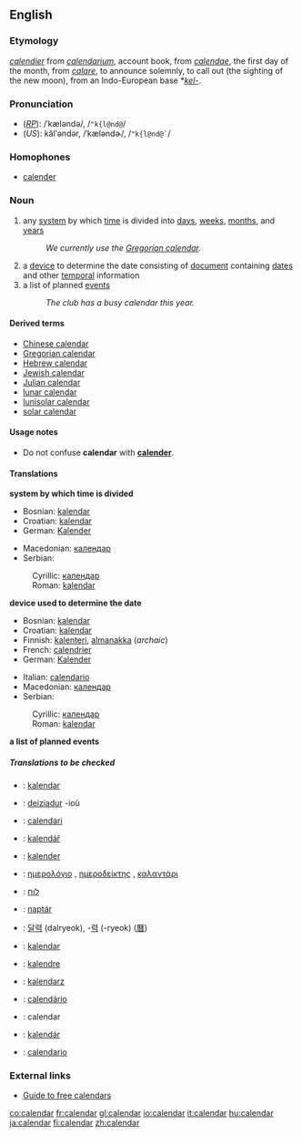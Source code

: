 ==English==
===Etymology===
{{OF.}} ''[[calendier]]'' from {{L.}} ''[[calendarium]]'', account book, from ''[[calendae]]'', the first day of the month, from ''[[calare]]'', to announce solemnly, to call out (the sighting of the new moon), from an Indo-European base *''[[kel-]]''.

===Pronunciation===
*(''[[RP]]''): /ˈkæləndə/, /<tt>"k{l@nd@</tt>/
*(''US''): kălʹəndər, /ˈkæləndɚ/, /<tt>"k{l@nd@`</tt>/

===Homophones===
*[[calender]]

===Noun===
{{en-noun-reg}}
{{wikipedia}}

#any [[system]] by which [[time]] is divided into [[day]]s, [[week]]s, [[month]]s, and [[year]]s
#:''We currently use the [[Gregorian calendar]].''
#a [[device]] to determine the date consisting of [[document]] containing [[date]]s and other [[temporal]] information
#a list of planned [[event]]s
#:''The club has a busy calendar this year.''

====Derived terms====
*[[Chinese calendar]]
*[[Gregorian calendar]]
*[[Hebrew calendar]]
*[[Jewish calendar]]
*[[Julian calendar]]
*[[lunar calendar]]
*[[lunisolar calendar]]
*[[solar calendar]]

====Usage notes====
*Do not confuse '''calendar''' with '''[[calender]]'''.

====Translations====

'''system by which time is divided'''
{{top}}
*Bosnian: [[kalendar#Bosnian|kalendar]] {{m}}
*Croatian: [[kalendar#Croatian|kalendar]] {{m}}
*German: [[Kalender]] {{m}}
{{mid}}
*Macedonian: [[календар#Macedonian|календар]] {{m}}
*Serbian:
:Cyrillic: [[календар#Serbian|календар]] {{m}}
:Roman: [[kalendar#Serbian|kalendar]] {{m}}
{{bottom}}

'''device used to determine the date'''
{{top}}
*Bosnian: [[kalendar#Bosnian|kalendar]] {{m}}
*Croatian: [[kalendar#Croatian|kalendar]] {{m}}
*Finnish: [[kalenteri]], [[almanakka]] (''archaic'')
*French: [[calendrier]] {{m}}
*German: [[Kalender]] {{m}}
{{mid}}
*Italian: [[calendario]] {{m}}
*Macedonian: [[календар#Macedonian|календар]] {{m}}
*Serbian:
:Cyrillic: [[календар#Serbian|календар]] {{m}}
:Roman: [[kalendar#Serbian|kalendar]] {{m}}
{{bottom}}

'''a list of planned events'''
{{top}}
{{mid}}
{{bottom}}

=====Translations to be checked=====
<!--Remove this section once all of the translations below have been moved into the tables above.-->
{{checktrans}}
*{{ttbc|Albanian}}: [[kalendar]] {{m}}
*{{ttbc|Breton}}: [[deiziadur]] {{m}} -ioù
*{{ttbc|Catalan}}: [[calendari]] {{m}}
*{{ttbc|Czech}}: [[kalendář]] {{m}}
*{{ttbc|Dutch}}: [[kalender]] {{m}}
*{{ttbc|Greek, Modern}}: [[ημερολόγιο]] <!--pronunciation belongs on Greek page [ime̞ro̞ˈlo̞ʝiˌo̞]--> {{n}}, [[ημεροδείκτης]]<!--pronunciation belongs on Greek page  [iˌme̞ro̞ˈðiktis]--> {{m}}, [[καλαντάρι]] <!--pronunciation belongs on Greek page [ˌkalaˈ(n)dari]--> {{n}}
*{{ttbc|Hebrew}}: [[לוח]]
*{{ttbc|Hungarian}}: [[naptár]]
*{{ttbc|Korean}}: [[달력]] (dalryeok), -[[력]] (-ryeok) ([[曆]])
*{{ttbc|Malay}}: [[kalendar]]
*{{ttbc|Novial}}: [[kalendre]]
*{{ttbc|Polish}}: [[kalendarz]] {{m}}
*{{ttbc|Portuguese}}: [[calendário]]
*{{ttbc|Romanian}}: calendar {{n}}
*{{ttbc|Slovak}}: [[kalendár]] {{m}}
*{{ttbc|Spanish}}: [[calendario]] {{m}}

===External links===
*[http://www.smart-info-guide.com/free-calendars Guide to free calendars]

[[co:calendar]]
[[fr:calendar]]
[[gl:calendar]]
[[io:calendar]]
[[it:calendar]]
[[hu:calendar]]
[[ja:calendar]]
[[fi:calendar]]
[[zh:calendar]]